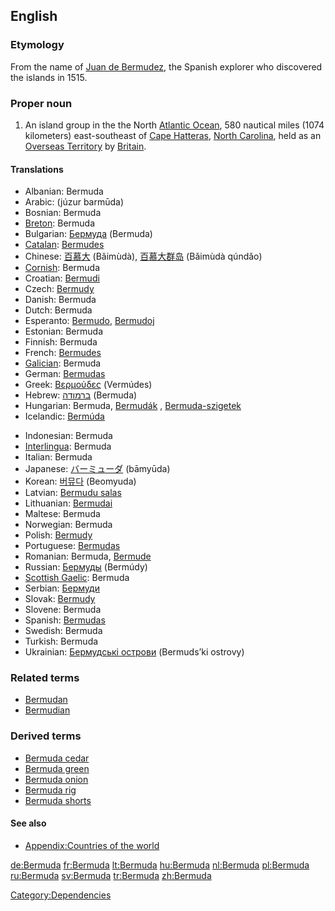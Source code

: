 {{also|bermuda}}
==English==

===Etymology===
From the name of [[w:Juan de Bermudez|Juan de Bermudez]], the Spanish explorer who discovered the islands in 1515.

===Proper noun===
{{wikipedia}}
{{en-noun}}

# An island group in the the North [[Atlantic Ocean]], 580 nautical miles (1074 kilometers) east-southeast of [[Cape Hatteras]], [[North Carolina]], held as an [[Overseas Territory]] by [[Britain]].

====Translations====
{{trans-top|island group}}
* Albanian: Bermuda
* Arabic: {{Arab|[[جزر برمودا]]}} (júzur barmūda) {{p}}
* Bosnian: Bermuda {{f}}
* [[Breton]]: Bermuda
* Bulgarian: [[Бермуда]] (Bermuda) {{f}}
* [[Catalan]]: [[Bermudes]]
* Chinese: [[百慕大]] (Bǎimùdà), [[百慕大群岛]] (Bǎimùdà qúndǎo)
* [[Cornish]]: Bermuda
* Croatian: [[Bermudi]]
* Czech: [[Bermudy]]
* Danish: Bermuda
* Dutch: Bermuda
* Esperanto: [[Bermudo]], [[Bermudoj]]
* Estonian: Bermuda
* Finnish: Bermuda
* French: [[Bermudes]] {{f|p}}
* [[Galician]]: Bermuda
* German: [[Bermudas]]
* Greek: [[Βερμούδες]] (Vermúdes)
* Hebrew: [[ברמודה]] (Bermuda)
* Hungarian: Bermuda, [[Bermudák]] {{p}}, [[Bermuda-szigetek]] {{p}}
* Icelandic: [[Bermúda]]
{{trans-mid}}
* Indonesian: Bermuda
* [[Interlingua]]: Bermuda
* Italian: Bermuda {{f|p}}
* Japanese: [[バーミューダ]] (bāmyūda)
* Korean: [[버뮤다]] (Beomyuda)
* Latvian: [[Bermudu salas]]
* Lithuanian: [[Bermudai]]
* Maltese: Bermuda
* Norwegian: Bermuda
* Polish: [[Bermudy]] {{p}}
* Portuguese: [[Bermudas]]
* Romanian: Bermuda, [[Bermude]] {{f}}
* Russian: [[Бермуды]] (Bermúdy) {{m|p}}
* [[Scottish Gaelic]]: Bermuda
* Serbian: [[Бермуди]]
* Slovak: [[Bermudy]]
* Slovene: Bermuda
* Spanish: [[Bermudas]] {{f|p}}
* Swedish: Bermuda
* Turkish: Bermuda
* Ukrainian: [[Бермудські острови]] (Bermuds’ki ostrovy) {{p}}
{{trans-bottom}}

===Related terms===
* [[Bermudan]]
* [[Bermudian]]

===Derived terms===
* [[Bermuda cedar]]
* [[Bermuda green]]
* [[Bermuda onion]]
* [[Bermuda rig]]
* [[Bermuda shorts]]

====See also====
* [[Appendix:Countries of the world]]

[[Category:Dependencies]]

[[de:Bermuda]]
[[fr:Bermuda]]
[[lt:Bermuda]]
[[hu:Bermuda]]
[[nl:Bermuda]]
[[pl:Bermuda]]
[[ru:Bermuda]]
[[sv:Bermuda]]
[[tr:Bermuda]]
[[zh:Bermuda]]